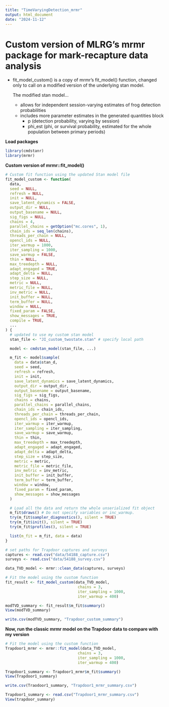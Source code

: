 ```yaml
---
title: "TimeVaryingDetection_mrmr"
output: html_document
date: "2024-11-12"
---
```


# Custom version of MLRG's mrmr package for mark-recapture data analysis

-   fit_model_custom() is a copy of mrmr's fit_model() function, changed only to call on a modified version of the underlying stan model.

    The modified stan model...

    -   allows for independent session-varying estimates of frog detection probabilities
    -   includes more parameter estimates in the generated quantities block
        -   p (detection probability, varying by session)
        -   phi_est (phi, or survival probability, estimated for the whole population between primary periods)

**Load packages**

```r
library(cmdstanr)
library(mrmr)
```

**Custom version of mrmr::fit_model()**

```r

# Custom fit function using the updated Stan model file
fit_model_custom <- function(
  data,
  seed = NULL,
  refresh = NULL,
  init = NULL,
  save_latent_dynamics = FALSE,
  output_dir = NULL,
  output_basename = NULL,
  sig_figs = NULL,
  chains = 4,
  parallel_chains = getOption("mc.cores", 1),
  chain_ids = seq_len(chains),
  threads_per_chain = NULL,
  opencl_ids = NULL,
  iter_warmup = 1000,
  iter_sampling = 1000,
  save_warmup = FALSE,
  thin = NULL,
  max_treedepth = NULL,
  adapt_engaged = TRUE,
  adapt_delta = NULL,
  step_size = NULL,
  metric = NULL,
  metric_file = NULL,
  inv_metric = NULL,
  init_buffer = NULL,
  term_buffer = NULL,
  window = NULL,
  fixed_param = FALSE,
  show_messages = TRUE,
  compile = TRUE,
  ...
) {
  # updated to use my custom stan model
  stan_file <- "JI_custom_twostate.stan" # specify local path

  model <- cmdstan_model(stan_file, ...)

  m_fit <- model$sample(
    data = data$stan_d,
    seed = seed,
    refresh = refresh,
    init = init,
    save_latent_dynamics = save_latent_dynamics,
    output_dir = output_dir,
    output_basename = output_basename,
    sig_figs = sig_figs,
    chains = chains,
    parallel_chains = parallel_chains,
    chain_ids = chain_ids,
    threads_per_chain = threads_per_chain,
    opencl_ids = opencl_ids,
    iter_warmup = iter_warmup,
    iter_sampling = iter_sampling,
    save_warmup = save_warmup,
    thin = thin,
    max_treedepth = max_treedepth,
    adapt_engaged = adapt_engaged,
    adapt_delta = adapt_delta,
    step_size = step_size,
    metric = metric,
    metric_file = metric_file,
    inv_metric = inv_metric,
    init_buffer = init_buffer,
    term_buffer = term_buffer,
    window = window,
    fixed_param = fixed_param,
    show_messages = show_messages
  )

  # Load all the data and return the whole unserialized fit object
  m_fit$draws() # Do not specify variables or inc_warmup.
  try(m_fit$sampler_diagnostics(), silent = TRUE)
  try(m_fit$init(), silent = TRUE)
  try(m_fit$profiles(), silent = TRUE)

  list(m_fit = m_fit, data = data)
}

```

```r

# set paths for Trapdoor captures and surveys
captures <- read.csv("data/54188_capture.csv")  
surveys <- read.csv("data/54188_survey.csv")   

data_TVD_model <- mrmr::clean_data(captures, surveys)
```

```r

# Fit the model using the custom function
fit_result <- fit_model_custom(data_TVD_model,
                                chains = 3, 
                                iter_sampling = 1000, 
                                iter_warmup = 400)

modTVD_summary <- fit_result$m_fit$summary()
View(modTVD_summary)

write.csv(modTVD_summary, "Trapdoor_custom_summary")

```

**Now, run the classic mrmr model on the Trapdoor data to compare with my version**

```r

# Fit the model using the custom function
Trapdoor1_mrmr <- mrmr::fit_model(data_TVD_model,
                                chains = 3, 
                                iter_sampling = 1000, 
                                iter_warmup = 400)

Trapdoor1_summary <- Trapdoor1_mrmr$m_fit$summary()
View(Trapdoor1_summary)

write.csv(Traodoor1_summary, "Trapdoor1_mrmr_summary.csv")

Trapdoor1_summary <- read.csv("Trapdoor1_mrmr_summary.csv")
View(trapdoor_summary)

```
